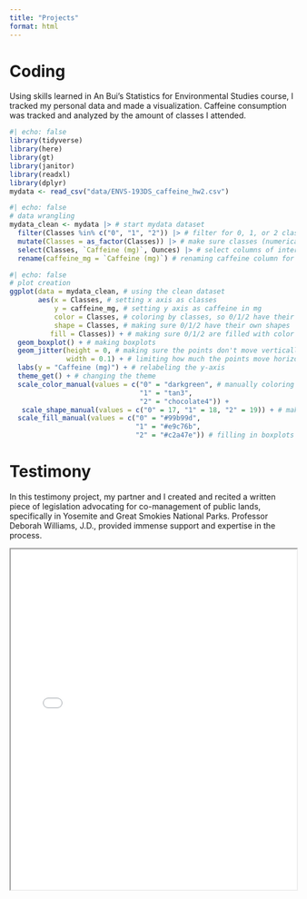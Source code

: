 ```yaml
---
title: "Projects"
format: html
---
```


# Coding

Using skills learned in An Bui's Statistics for Environmental Studies course, I tracked my personal data and made a visualization. Caffeine consumption was tracked and analyzed by the amount of classes I attended.

```r
#| echo: false
library(tidyverse)
library(here)
library(gt)
library(janitor)
library(readxl)
library(dplyr)
mydata <- read_csv("data/ENVS-193DS_caffeine_hw2.csv")
```

```r
#| echo: false
# data wrangling
mydata_clean <- mydata |> # start mydata dataset
  filter(Classes %in% c("0", "1", "2")) |> # filter for 0, 1, or 2 classes
  mutate(Classes = as_factor(Classes)) |> # make sure classes (numerical) are being read in as a factor
  select(Classes, `Caffeine (mg)`, Ounces) |> # select columns of interest
  rename(caffeine_mg = `Caffeine (mg)`) # renaming caffeine column for ease
```

```r
#| echo: false
# plot creation
ggplot(data = mydata_clean, # using the clean dataset
       aes(x = Classes, # setting x axis as classes
           y = caffeine_mg, # setting y axis as caffeine in mg
           color = Classes, # coloring by classes, so 0/1/2 have their own colors
           shape = Classes, # making sure 0/1/2 have their own shapes
          fill = Classes)) + # making sure 0/1/2 are filled with color
  geom_boxplot() + # making boxplots
  geom_jitter(height = 0, # making sure the points don't move vertically
              width = 0.1) + # limiting how much the points move horizontally
  labs(y = "Caffeine (mg)") + # relabeling the y-axis
  theme_get() + # changing the theme
  scale_color_manual(values = c("0" = "darkgreen", # manually coloring 0, 1, and 2
                                "1" = "tan3",
                                "2" = "chocolate4")) +
   scale_shape_manual(values = c("0" = 17, "1" = 18, "2" = 19)) + # making data points different shapes
  scale_fill_manual(values = c("0" = "#99b99d", 
                               "1" = "#e9c76b", 
                               "2" = "#c2a47e")) # filling in boxplots
```


# Testimony

In this testimony project, my partner and I created and recited a written piece of legislation advocating for co-management of public lands, specifically in Yosemite and Great Smokies National Parks. Professor Deborah Williams, J.D., provided immense support and expertise in the process.

<iframe src="docs/pdfs/ENVS-159_Written_Testimony.pdf" width="100%" height="600px">